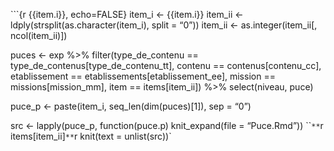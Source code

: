 ```{r {{item.i}}, echo=FALSE}
item_i <- {{item.i}}
item_ii <- ldply(strsplit(as.character(item_i), split = "0"))
item_ii <- as.integer(item_ii[, ncol(item_ii)])

puces <- exp %>%
  filter(type_de_contenu == type_de_contenus[type_de_contenu_tt],
         contenu == contenus[contenu_cc],
         etablissement == etablissements[etablissement_ee],
         mission == missions[mission_mm],
         item == items[item_ii]) %>%
  select(niveau, puce)

puce_p <- paste(item_i, seq_len(dim(puces)[1]), sep = "0")

src <- lapply(puce_p, function(puce.p) knit_expand(file = "Puce.Rmd"))
```
**`r items[item_ii]`**
`r knit(text = unlist(src))`